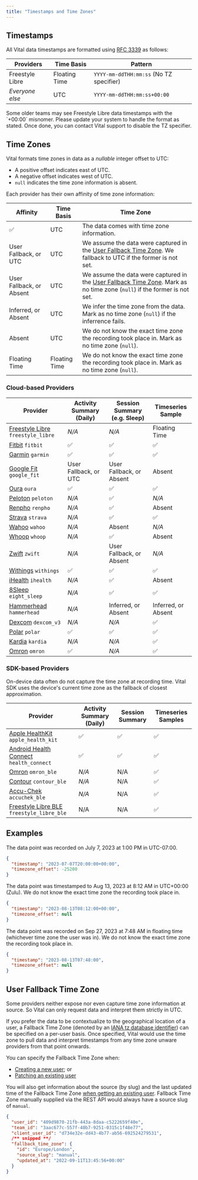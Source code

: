 ```yaml
---
title: "Timestamps and Time Zones"
---
```


## Timestamps

All Vital data timestamps are formatted using [RFC 3339](https://www.rfc-editor.org/rfc/rfc3339) as follows:

| Providers       | Time Basis    | Pattern                                 |
| --------------- | ------------  | --------------------------------------- |
| Freestyle Libre | Floating Time | `YYYY-mm-ddTHH:mm:ss` (No TZ specifier) |
| _Everyone else_ | UTC           | `YYYY-mm-ddTHH:mm:ss+00:00`             |

<Info>
Some older teams may see Freestyle Libre data timestamps with the `+00:00` misnomer.
Please update your system to handle the format as stated. Once done, you can contact Vital support to
disable the TZ specifier.
</Info>


## Time Zones

Vital formats time zones in data as a _nullable_ integer offset to UTC:

* A positive offset indicates east of UTC.
* A negative offset indicates west of UTC.
* `null` indicates the time zone information is absent.

Each provider has their own affinity of time zone information:

| Affinity                    | Time Basis    | Time Zone |
| --------------------------- | ------------- | --------- |
| ✅                          | UTC           | The data comes with time zone information. |
| User Fallback, or UTC       | UTC           | We assume the data were captured in the [User Fallback Time Zone](#user-fallback-time-zone). We fallback to UTC if the former is not set. |
| User Fallback, or Absent    | UTC           | We assume the data were captured in the [User Fallback Time Zone](#user-fallback-time-zone). Mark as no time zone (`null`) if the former is not set. |
| Inferred, or Absent         | UTC           | We infer the time zone from the data. Mark as no time zone (`null`) if the inferrence fails. |
| Absent                      | UTC           | We do not know the exact time zone the recording took place in. Mark as no time zone (`null`). |
| Floating Time               | Floating Time | We do not know the exact time zone the recording took place in. Mark as no time zone (`null`). |

### Cloud-based Providers

| Provider                                                                        | Activity Summary (Daily)        | Session Summary (e.g. Sleep)     | Timeseries Sample                |
|---------------------------------------------------------------------------------| ------------------------------- | -------------------------------- | -------------------------------- |
| [Freestyle Libre](https://www.freestylelibre.co.uk/libre/) `freestyle_libre`    | _N/A_                           | _N/A_                            | Floating Time                    |
| [Fitbit](https://www.fitbit.com/global/uk/home)          `fitbit`               | ✅                              | ✅                               | ✅                               |
| [Garmin](https://www.garmin.com)                         `garmin`               | ✅                              | ✅                               | ✅                               |
| [Google Fit](https://www.google.com/fit/)                `google_fit`           | User Fallback, or UTC           | User Fallback, or Absent         | Absent                           |
| [Oura](https://ouraring.com)                             `oura`                 | ✅                              | ✅                               | ✅                               |
| [Peloton](https://www.onepeloton.com)                    `peloton`              | _N/A_                           | ✅                               | _N/A_                            |
| [Renpho](https://renpho.com)                             `renpho`               | _N/A_                           | ✅                               | Absent                           |
| [Strava](https://www.strava.com)                         `strava`               | _N/A_                           | ✅                               | ✅                               |
| [Wahoo](https://wahoofitness.com)                        `wahoo`                | _N/A_                           | Absent                           | _N/A_                            |
| [Whoop](https://www.whoop.com)                           `whoop`                | _N/A_                           | ✅                               | Absent                           |
| [Zwift](https://zwift.com)                               `zwift`                | _N/A_                           | User Fallback, or Absent         | _N/A_                            |
| [Withings](https://www.withings.com)                     `withings`             | ✅                              | ✅                               | ✅                               |
| [iHealth](https://ihealthlabs.com)                       `ihealth`              | _N/A_                           | ✅                               | Absent                           |
| [8Sleep](https://www.eightsleep.com)                     `eight_sleep`          | _N/A_                           | ✅                               | ✅                               |
| [Hammerhead](https://www.hammerhead.io)                  `hammerhead`           | _N/A_                           | Inferred, or Absent              | Inferred, or Absent              |
| [Dexcom](https://www.dexcom.com)                         `dexcom_v3`            | _N/A_                           | _N/A_                            | ✅                               |
| [Polar](https://www.polar.com)                           `polar`                | ✅                              | ✅                               | ✅                               |
| [Kardia](https://kardia.com/)                            `kardia`               | _N/A_                           | _N/A_                            | ✅                               |
| [Omron](https://www.omron-healthcare.com)                `omron`                | ✅                              | _N/A_                            | ✅                               |

### SDK-based Providers

<Info>
On-device data often do not capture the time zone at recording time.
Vital SDK uses the device's current time zone as the fallback of closest approximation.
</Info>

| Provider                                                                                             | Activity Summary (Daily) | Session Summary        | Timeseries Samples     |
|------------------------------------------------------------------------------------------------------| ------------------------ | ---------------------- | ---------------------- |
| [Apple HealthKit](https://www.apple.com/uk/ios/health/)                       `apple_health_kit`     | ✅                       | ✅                     | ✅                     |
| [Android Health Connect](https://developer.android.com/health-connect)        `health_connect`       | ✅                       | ✅                     | ✅                     |
| [Omron](https://www.omron-healthcare.com)                                     `omron_ble`            | _N/A_                    | N/A                    | ✅                     |
| [Contour](https://www.diabetes.ascensia.com)                                  `contour_ble`          | _N/A_                    | N/A                    | ✅                     |
| [Accu-Chek](https://www.accu-chek.com)                                        `accuchek_ble`         | _N/A_                    | N/A                    | ✅                     |
| [Freestyle Libre BLE](https://www.freestylelibre.co.uk/libre/)                `freestyle_libre_ble`  | N/A                      | N/A                    | ✅                     |


## Examples

The data point was recorded on July 7, 2023 at 1:00 PM in UTC-07:00.

```json
{
  "timestamp": "2023-07-07T20:00:00+00:00",
  "timezone_offset": -25200
}
```

The data point was timestamped to Aug 13, 2023 at 8:12 AM in UTC+00:00 (Zulu).
We do not know the exact time zone the recording took place in.

```json
{
  "timestamp": "2023-08-13T08:12:00+00:00",
  "timezone_offset": null
}
```

The data point was recorded on Sep 27, 2023 at 7:48 AM in floating time (whichever time zone the user was in).
We do not know the exact time zone the recording took place in.

```json
{
  "timestamp": "2023-08-13T07:48:00",
  "timezone_offset": null
}
```

## User Fallback Time Zone

Some providers neither expose nor even capture time zone information at source. So Vital can only request data and interpret them strictly in UTC.

If you prefer the data to be contextualize to the geographical location of a user, a Fallback Time Zone (denoted by an [IANA tz database identifier](https://data.iana.org/time-zones/tz-link.html))
can be specified on a per-user basis. Once specified, Vital would use the time zone to pull data and interpret timestamps from any time zone unware providers from that point onwards. 

You can specify the Fallback Time Zone when:

* [Creating a new user](/api-reference/user/create-user); or
* [Patching an existing user](/api-reference/user/patch-user)

You will also get information about the source (by slug) and the last updated time of the Fallback Time Zone [when getting an existing user](/api-reference/user/get-user). Fallback Time Zone manually supplied via the REST API would always have a source slug of `manual`.

```json Example
{
  "user_id": "409d9870-21fb-443a-8daa-c5222659f40e",
  "team_id": "3aac677c-557f-40b7-9251-0315c1f48e77",
  "client_user_id": "d734e32e-dd43-4b77-ab56-692524279531",
  /** snipped **/
  "fallback_time_zone": {
    "id": "Europe/London",
    "source_slug": "manual",
    "updated_at": "2022-09-11T13:45:56+00:00"
  }
}
```
